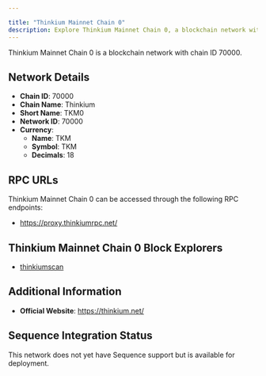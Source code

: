 ```yaml
---

title: "Thinkium Mainnet Chain 0"
description: Explore Thinkium Mainnet Chain 0, a blockchain network with chain ID 70000. Learn about its native currency, TKM, and how to interact with the network.
---
```




Thinkium Mainnet Chain 0 is a blockchain network with chain ID 70000.

## Network Details

- **Chain ID**: 70000
- **Chain Name**: Thinkium
- **Short Name**: TKM0
- **Network ID**: 70000
- **Currency**: 
  - **Name**: TKM
  - **Symbol**: TKM
  - **Decimals**: 18

## RPC URLs

Thinkium Mainnet Chain 0 can be accessed through the following RPC endpoints:

- https://proxy.thinkiumrpc.net/

## Thinkium Mainnet Chain 0 Block Explorers

- [thinkiumscan](https://chain0.thinkiumscan.net)

## Additional Information

- **Official Website**: https://thinkium.net/

## Sequence Integration Status

This network does not yet have Sequence support but is available for deployment.
